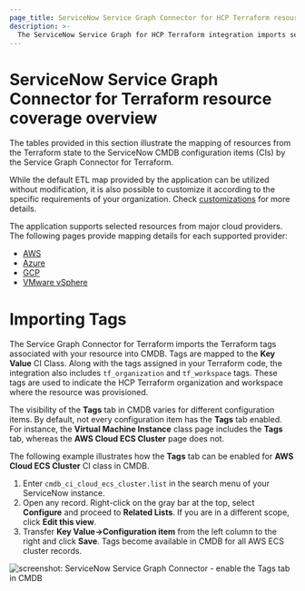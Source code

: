 ```yaml
---
page_title: ServiceNow Service Graph Connector for HCP Terraform resource coverage overview
description: >-
  The ServiceNow Service Graph for HCP Terraform integration imports selected resources from major cloud providers into ServiceNow CMDB.
---
```


# ServiceNow Service Graph Connector for Terraform resource coverage overview

The tables provided in this section illustrate the mapping of resources from the Terraform state to the ServiceNow CMDB configuration items (CIs) by the Service Graph Connector for Terraform.

While the default ETL map provided by the application can be utilized without modification, it is also possible to customize it according to the specific requirements of your organization. Check [customizations](/terraform/cloud-docs/integrations/service-now/service-graph/customizations) for more details.

The application supports selected resources from major cloud providers. The following pages provide mapping details for each supported provider:

- [AWS](/terraform/cloud-docs/integrations/service-now/service-graph/resource-coverage/aws)
- [Azure](/terraform/cloud-docs/integrations/service-now/service-graph/resource-coverage/azure)
- [GCP](/terraform/cloud-docs/integrations/service-now/service-graph/resource-coverage/gcp)
- [VMware vSphere](/terraform/cloud-docs/integrations/service-now/service-graph/resource-coverage/vsphere)

# Importing Tags

The Service Graph Connector for Terraform imports the Terraform tags associated with your resource into CMDB. Tags are mapped to the **Key Value** CI Class.
Along with the tags assigned in your Terraform code, the integration also includes `tf_organization` and `tf_workspace` tags. These tags are used to indicate the HCP Terraform organization and workspace where the resource was provisioned.

The visibility of the **Tags** tab in CMDB varies for different configuration items. By default, not every configuration item has the **Tags** tab enabled. For instance, the **Virtual Machine Instance** class page includes the **Tags** tab, whereas the **AWS Cloud ECS Cluster** page does not.

The following example illustrates how the **Tags** tab can be enabled for **AWS Cloud ECS Cluster** CI class in CMDB.

1. Enter `cmdb_ci_cloud_ecs_cluster.list` in the search menu of your ServiceNow instance. 
2. Open any record. Right-click on the gray bar at the top, select **Configure** and proceed to **Related Lists**. If you are in a different scope, click **Edit this view**.
3. Transfer **Key Value->Configuration item** from the left column to the right and click **Save**. Tags become available in CMDB for all AWS ECS cluster records.

![screenshot: ServiceNow Service Graph Connector - enable the Tags tab in CMDB](/img/docs/service-now-service-graph-tags.png)